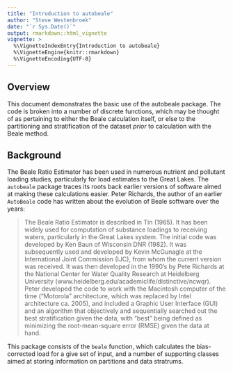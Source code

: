 ```yaml
---
title: "Introduction to autobeale"
author: "Steve Westenbroek"
date: "`r Sys.Date()`"
output: rmarkdown::html_vignette
vignette: >
  %\VignetteIndexEntry{Introduction to autobeale}
  %\VignetteEngine{knitr::rmarkdown}
  %\VignetteEncoding{UTF-8}
---
```


## Overview

This document demonstrates the basic use of the autobeale package. The code is broken into a number of discrete functions, which may be thought of as pertaining to either the Beale calculation itself, or else to the partitioning and stratification of the dataset *prior* to calculation with the Beale method.

## Background

The Beale Ratio Estimator has been used in numerous nutrient and pollutant loading studies, particularly for load estimates to the Great Lakes. The `autobeale` package traces its roots back earlier versions of software aimed at making these calculations easier. Peter Richards, the author of an earlier `AutoBeale` code has written about the 
evolution of Beale software over the years:

> The Beale Ratio Estimator is described in Tin (1965). It has been widely used for computation of
 substance loadings to receiving waters, particularly in the Great Lakes system. The initial code was
 developed by Ken Baun of Wisconsin DNR (1982). It was subsequently used and developed by Kevin McGunagle
 at the International Joint Commission (IJC), from whom the current version was received. It was then
 developed in the 1990’s by Pete Richards at the National Center for Water Quality Research
 at Heidelberg University (www.heidelberg.edu/academiclife/distinctive/ncwqr). Peter developed the code
 to work with the Macintosh computer of the time (“Motorola" architecture, which was replaced by
 Intel architecture ca. 2005), and included a Graphic User Interface (GUI) and an algorithm that 
 objectively and sequentially searched out the best stratification given the data, with “best” being defined as
 minimizing the root-mean-square error (RMSE) given the data at hand.

This package consists of the `beale` function, which calculates the bias-corrected load for a give set of input, and a number of supporting classes aimed at storing information on partitions and data stratrums.
